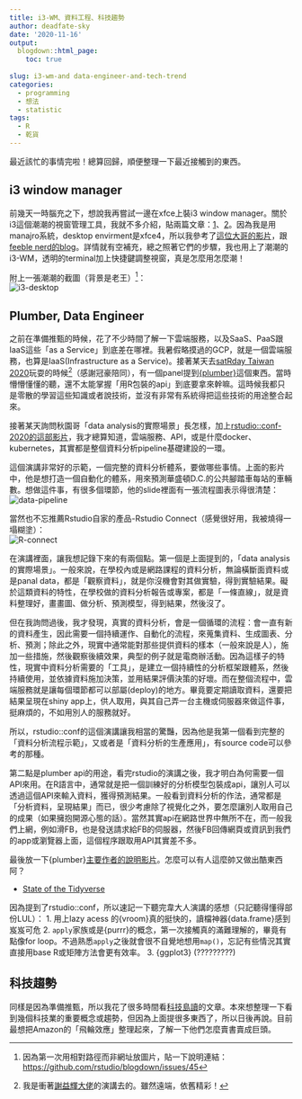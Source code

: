 ```yaml
---
title: i3-WM、資料工程、科技趨勢
author: deadfate-sky
date: '2020-11-16'
output:
  blogdown::html_page:
    toc: true
    
slug: i3-wm-and data-engineer-and-tech-trend
categories:
  - programming
  - 想法
  - statistic
tags:
  - R
  - 乾貨
---
```


最近該忙的事情完啦！總算回歸，順便整理一下最近接觸到的東西。

## i3 window manager
前幾天一時腦充之下，想說我再嘗試一邊在xfce上裝i3 window manager。關於i3這個潮潮的視窗管理工具，我就不多介紹，貼兩篇文章：[1](https://amdgigabyte.github.io/i3-wm)、[2](https://godliuyang.wang/2019/08/24/manjaro-i3wm-huan-jing-pei-zhi-pian/)。因為我是用manajro系統，desktop envirment是xfce4，所以我參考了[這位大哥的影片](https://youtu.be/rnZm3g_rbwM)，跟[feeble nerd的blog](http://feeblenerd.blogspot.com/2015/11/pretty-i3-with-xfce.html)。詳情就有空補充，總之照著它們的步驟，我也用上了潮潮的i3-WM，透明的terminal加上快捷鍵調整視窗，真是怎麼用怎麼潮！

附上一張潮潮的截圖（背景是老王）[^link]：  
![i3-desktop](/img/i3wm.png)

## Plumber, Data Engineer

之前在準備推甄的時候，花了不少時間了解一下雲端服務，以及SaaS、PaaS跟IaaS這些「as a Service」到底差在哪裡。我暑假略摸過的GCP，就是一個雲端服務，也算是IaaS(Infrastructure as a Service)。接著某天去[satRday Taiwan 2020](https://taiwan2020.satrdays.org/)玩耍的時候[^1]（感謝冠豪陪同），有一個panel提到[{plumber}](https://www.rplumber.io/)這個東西。當時懵懵懂懂的聽，還不太能掌握「用R包裝的api」到底要拿來幹嘛。這時候我都只是零散的學習這些知識或者說技術，並沒有非常有系統得把這些技術的用途整合起來。

接著某天詢問秋園哥「data analysis的實際場景」長怎樣，加上[rstudio::conf-2020的這部影片](https://rstudio.com/resources/rstudioconf-2020/deploying-end-to-end-data-science-with-shiny-plumber-and-pins/)，我才總算知道，雲端服務、API，或是什麼docker、kubernetes，其實都是整個資料分析pipeline基礎建設的一環。

這個演講非常好的示範，一個完整的資料分析體系，要做哪些事情。上面的影片中，他是想打造一個自動化的體系，用來預測華盛頓D.C.的公共腳踏車每站的車輛數。想做這件事，有很多個環節，他的slide裡面有一張流程圖表示得很清楚：  
![data-pipeline](/img/datapipe.png)

當然也不忘推薦Rstudio自家的產品-Rstudio Connect（感覺很好用，我被燒得一塌糊塗）：  
![R-connect](/img/rconnect.png)


在演講裡面，讓我想記錄下來的有兩個點。第一個是上面提到的，「data analysis的實際場景」。一般來說，在學校內或是網路課程的資料分析，無論橫斷面資料或是panal data，都是「觀察資料」，就是你沒機會對其做實驗，得到實驗結果。礙於這類資料的特性，在學校做的資料分析報告或專案，都是「一條直線」，就是資料整理好，畫畫圖、做分析、預測模型，得到結果，然後沒了。

但在我詢問過後，我才發現，真實的資料分析，會是一個循環的流程：會一直有新的資料產生，因此需要一個持續運作、自動化的流程，來蒐集資料、生成圖表、分析、預測；除此之外，現實中通常能對那些提供資料的樣本（一般來說是人），施加一些措施，然後觀察後續效果，典型的例子就是電商辦活動。因為這樣子的特性，現實中資料分析需要的「工具」，是建立一個持續性的分析框架跟體系，然後持續使用，並依據資料施加決策，並用結果評價決策的好壞。而在整個流程中，雲端服務就是讓每個環節都可以部屬(deploy)的地方。畢竟要定期讀取資料，還要把結果呈現在shiny app上，供人取用，與其自己弄一台主機或伺服器來做這件事，挺麻煩的，不如用別人的服務就好。  

所以，rstudio::conf的這個演講讓我相當的驚豔，因為他是我第一個看到完整的「資料分析流程示範」，又或者是「資料分析的生產應用」，有source code可以參考的那種。


第二點是plumber api的用途，看完rstudio的演講之後，我才明白為何需要一個API來用。在R語言中，通常就是把一個訓練好的分析模型包裝成api，讓別人可以透過這個API來輸入資料，獲得預測結果。一般看到資料分析的作法，通常都是「分析資料，呈現結果」而已，很少考慮除了視覺化之外，要怎麼讓別人取用自己的成果（如果擁抱開源心態的話）。當然其實api在網路世界中無所不在，而一般我們上網，例如滑FB，也是發送請求給FB的伺服器，然後FB回傳網頁或資訊到我們的app或瀏覽器上面，這個程序跟取用API其實差不多。

最後放一下{plumber}[主要作者的說明影片](https://rstudio.com/resources/webinars/expanding-r-horizons-integrating-r-with-plumber-apis/)。怎麼可以有人這麼帥又做出酷東西阿？

* [State of the Tidyverse](https://rstudio.com/resources/rstudioconf-2020/state-of-the-tidyverse/)

因為提到了rstudio::conf，所以速記一下聽完韋大人演講的感想（只記聽得懂得部份LUL）：
1. 用上lazy acess 的{vroom}真的挺快的，讀檔神器{data.frame}感到岌岌可危
2. ```apply```家族或是{purrr}的概念，第一次接觸真的滿難理解的，畢竟有點像for loop。不過熟悉```apply```之後就會很不自覺地想用```map()```，忘記有些情況其實直接用base R或矩陣方法會更有效率。
3. {ggplot3} (?????????)


## 科技趨勢

同樣是因為準備推甄，所以我花了很多時間看[科技島讀](https://daodu.tech/)的文章。本來想整理一下看到幾個科技業的重要概念或趨勢，但因為上面提很多東西了，所以日後再說。目前最想把Amazon的「飛輪效應」整理起來，了解一下他們怎麼賣書賣成巨頭。

[^1]:我是衝著[謝益輝大佬](https://yihui.org/)的演講去的。雖然遠端，依舊精彩！

[^link]:因為第一次用相對路徑而非網址放圖片，貼一下說明連結：<https://github.com/rstudio/blogdown/issues/45>